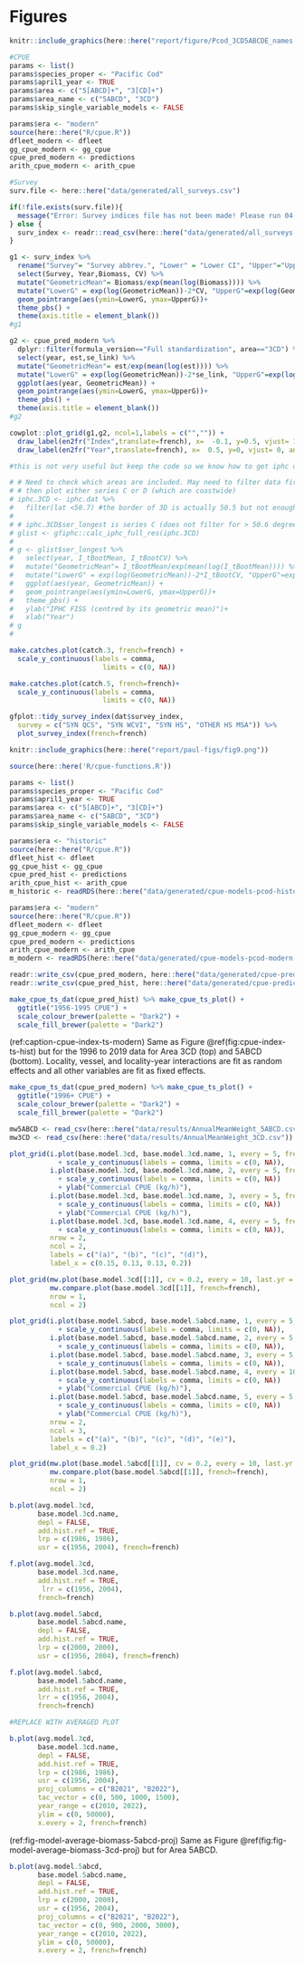 \clearpage

# Figures

```r
knitr::include_graphics(here::here("report/figure/Pcod_3CD5ABCDE_names.png"))

```

```r

#CPUE
params <- list()
params$species_proper <- "Pacific Cod"
params$april1_year <- TRUE
params$area <- c("5[ABCD]+", "3[CD]+")
params$area_name <- c("5ABCD", "3CD")
params$skip_single_variable_models <- FALSE

params$era <- "modern"
source(here::here("R/cpue.R"))
dfleet_modern <- dfleet
gg_cpue_modern <- gg_cpue
cpue_pred_modern <- predictions
arith_cpue_modern <- arith_cpue

#Survey
surv.file <- here::here("data/generated/all_surveys.csv")

if(!file.exists(surv.file)){
  message("Error: Survey indices file has not been made! Please run 04-survey-indices-app.Rmd first.")
} else {
  surv_index <- readr::read_csv(here::here("data/generated/all_surveys.csv"))
}

```

```r

g1 <- surv_index %>%  
  rename("Survey"= "Survey abbrev.", "Lower" = "Lower CI", "Upper"="Upper CI") %>%   dplyr::filter(Survey=="SYN WCVI") %>% 
  select(Survey, Year,Biomass, CV) %>%
  mutate("GeometricMean"= Biomass/exp(mean(log(Biomass)))) %>%
  mutate("LowerG" = exp(log(GeometricMean))-2*CV, "UpperG"=exp(log(GeometricMean))+2*CV) %>%   ggplot(aes(Year, GeometricMean)) + 
  geom_pointrange(aes(ymin=LowerG, ymax=UpperG))+
  theme_pbs() +
  theme(axis.title = element_blank())
#g1


```

```r

g2 <- cpue_pred_modern %>%
  dplyr::filter(formula_version=="Full standardization", area=="3CD") %>%
  select(year, est,se_link) %>%
  mutate("GeometricMean"= est/exp(mean(log(est)))) %>%
  mutate("LowerG" = exp(log(GeometricMean))-2*se_link, "UpperG"=exp(log(GeometricMean))+2*se_link) %>% 
  ggplot(aes(year, GeometricMean)) + 
  geom_pointrange(aes(ymin=LowerG, ymax=UpperG))+
  theme_pbs() +
  theme(axis.title = element_blank())
#g2

```

```r

cowplot::plot_grid(g1,g2, ncol=1,labels = c("","")) +
  draw_label(en2fr("Index",translate=french), x=  -0.1, y=0.5, vjust= 1.5, angle=90)+
  draw_label(en2fr("Year",translate=french), x=  0.5, y=0, vjust= 0, angle=0)

```

```r
#this is not very useful but keep the code so we know how to get iphc data in future

# # Need to check which areas are included. May need to filter data first to be only 3CD,
# # then plot either series C or D (which are coastwide)
# iphc.3CD <- iphc.dat %>% 
#   filter(lat <50.7) #the border of 3D is actually 50.5 but not enough obs if that is used 
# 
# # iphc.3CD$ser_longest is series C (does not filter for > 50.6 degrees)
# glist <- gfiphc::calc_iphc_full_res(iphc.3CD) 
# 
# g <- glist$ser_longest %>% 
#   select(year, I_tBootMean, I_tBootCV) %>%
#   mutate("GeometricMean"= I_tBootMean/exp(mean(log(I_tBootMean)))) %>%
#   mutate("LowerG" = exp(log(GeometricMean))-2*I_tBootCV, "UpperG"=exp(log(GeometricMean))+2*I_tBootCV) %>% 
#   ggplot(aes(year, GeometricMean)) + 
#   geom_pointrange(aes(ymin=LowerG, ymax=UpperG))+
#   theme_pbs() +
#   ylab("IPHC FISS (centred by its geometric mean)")+
#   xlab("Year") 
# g 
#   

```


```r
make.catches.plot(catch.3, french=french) +
  scale_y_continuous(labels = comma,
                       limits = c(0, NA))
```

```r
make.catches.plot(catch.5, french=french)+
  scale_y_continuous(labels = comma,
                       limits = c(0, NA))
```

```r
gfplot::tidy_survey_index(dat$survey_index,
  survey = c("SYN QCS", "SYN WCVI", "SYN HS", "OTHER HS MSA")) %>%
  plot_survey_index(french=french)
```

```r
knitr::include_graphics(here::here("report/paul-figs/fig9.png"))
```

```r
source(here::here('R/cpue-functions.R'))
```

```r
params <- list()
params$species_proper <- "Pacific Cod"
params$april1_year <- TRUE
params$area <- c("5[ABCD]+", "3[CD]+")
params$area_name <- c("5ABCD", "3CD")
params$skip_single_variable_models <- FALSE
```

```r
params$era <- "historic"
source(here::here("R/cpue.R"))
dfleet_hist <- dfleet
gg_cpue_hist <- gg_cpue
cpue_pred_hist <- predictions
arith_cpue_hist <- arith_cpue
m_historic <- readRDS(here::here("data/generated/cpue-models-pcod-historic.rds"))
```

```r
params$era <- "modern"
source(here::here("R/cpue.R"))
dfleet_modern <- dfleet
gg_cpue_modern <- gg_cpue
cpue_pred_modern <- predictions
arith_cpue_modern <- arith_cpue
m_modern <- readRDS(here::here("data/generated/cpue-models-pcod-modern.rds"))
```

```r
readr::write_csv(cpue_pred_modern, here::here("data/generated/cpue-predictions-modern.csv"))
readr::write_csv(cpue_pred_hist, here::here("data/generated/cpue-predictions-historical.csv"))
```

```r
make_cpue_ts_dat(cpue_pred_hist) %>% make_cpue_ts_plot() +
  ggtitle("1956-1995 CPUE") +
  scale_colour_brewer(palette = "Dark2") +
  scale_fill_brewer(palette = "Dark2")
```

(ref:caption-cpue-index-ts-modern) Same as Figure \@ref(fig:cpue-index-ts-hist) but for the 1996 to 2019 data for Area 3CD (top) and 5ABCD (bottom). Locality, vessel, and locality-year interactions are fit as random effects and all other variables are fit as fixed effects.

```r
make_cpue_ts_dat(cpue_pred_modern) %>% make_cpue_ts_plot() +
  ggtitle("1996+ CPUE") +
  scale_colour_brewer(palette = "Dark2") +
  scale_fill_brewer(palette = "Dark2")
```


```r
mw5ABCD <- read_csv(here::here("data/results/AnnualMeanWeight_5ABCD.csv"))
mw3CD <- read_csv(here::here("data/results/AnnualMeanWeight_3CD.csv"))
```


```r
plot_grid(i.plot(base.model.3cd, base.model.3cd.name, 1, every = 5, french=french) 
            + scale_y_continuous(labels = comma, limits = c(0, NA)),
          i.plot(base.model.3cd, base.model.3cd.name, 2, every = 5, french=french)  
            + scale_y_continuous(labels = comma, limits = c(0, NA))
            + ylab("Commercial CPUE (kg/h)"),
          i.plot(base.model.3cd, base.model.3cd.name, 3, every = 5, french=french)
            + scale_y_continuous(labels = comma, limits = c(0, NA))
            + ylab("Commercial CPUE (kg/h)"),
          i.plot(base.model.3cd, base.model.3cd.name, 4, every = 5, french=french)
            + scale_y_continuous(labels = comma, limits = c(0, NA)),
          nrow = 2,
          ncol = 2,
          labels = c("(a)", "(b)", "(c)", "(d)"),
          label_x = c(0.15, 0.13, 0.13, 0.2))
```


```r
plot_grid(mw.plot(base.model.3cd[[1]], cv = 0.2, every = 10, last.yr = 2020, french=french),
          mw.compare.plot(base.model.3cd[[1]], french=french),
          nrow = 1,
          ncol = 2)
```

```r
plot_grid(i.plot(base.model.5abcd, base.model.5abcd.name, 1, every = 5, french=french)
            + scale_y_continuous(labels = comma, limits = c(0, NA)),
          i.plot(base.model.5abcd, base.model.5abcd.name, 2, every = 5, french=french)
            + scale_y_continuous(labels = comma, limits = c(0, NA)),
          i.plot(base.model.5abcd, base.model.5abcd.name, 3, every = 5, french=french)
            + scale_y_continuous(labels = comma, limits = c(0, NA)),
          i.plot(base.model.5abcd, base.model.5abcd.name, 4, every = 10, french=french)
            + scale_y_continuous(labels = comma, limits = c(0, NA))
            + ylab("Commercial CPUE (kg/h)"),
          i.plot(base.model.5abcd, base.model.5abcd.name, 5, every = 5, french=french)
            + scale_y_continuous(labels = comma, limits = c(0, NA))
            + ylab("Commercial CPUE (kg/h)"),
          nrow = 2,
          ncol = 3,
          labels = c("(a)", "(b)", "(c)", "(d)", "(e)"),
          label_x = 0.2)
```


```r
plot_grid(mw.plot(base.model.5abcd[[1]], cv = 0.2, every = 10, last.yr = 2020, french=french),
          mw.compare.plot(base.model.5abcd[[1]], french=french),
          nrow = 1,
          ncol = 2)
```

```r
b.plot(avg.model.3cd,
       base.model.3cd.name,
       depl = FALSE,
       add.hist.ref = TRUE,
       lrp = c(1986, 1986),
       usr = c(1956, 2004), french=french)
```

<!-- Ref model, not used here but needed for FSERP OM
```r
b.plot(base.model.3cd,
       base.model.3cd.name,
       depl = FALSE,
       add.hist.ref = TRUE,
       lrp = c(1986, 1986),
       usr = c(1956, 2004), french=french)
```

-->


```r
f.plot(avg.model.3cd,
       base.model.3cd.name,
       add.hist.ref = TRUE,
        lrr = c(1956, 2004), 
       french=french)

```

```r
b.plot(avg.model.5abcd,
       base.model.5abcd.name,
       depl = FALSE,
       add.hist.ref = TRUE,
       lrp = c(2000, 2000),
       usr = c(1956, 2004), french=french)
```

<!-- Ref model, not used here but needed for FSERP OM
```r
b.plot(base.model.5abcd,
       base.model.5abcd.name,
       depl = FALSE,
       add.hist.ref = TRUE,
       lrp = c(2000, 2000),
       usr = c(1956, 2004), french=french)
```

-->


```r
f.plot(avg.model.5abcd,
       base.model.5abcd.name,
       add.hist.ref = TRUE,
       lrr = c(1956, 2004), 
       french=french)

#REPLACE WITH AVERAGED PLOT
```

```r
b.plot(avg.model.3cd,
       base.model.3cd.name,
       depl = FALSE,
       add.hist.ref = TRUE,
       lrp = c(1986, 1986),
       usr = c(1956, 2004),
       proj_columns = c("B2021", "B2022"),
       tac_vector = c(0, 500, 1000, 1500),
       year_range = c(2010, 2022),
       ylim = c(0, 50000),
       x.every = 2, french=french)
```

(ref:fig-model-average-biomass-5abcd-proj) Same as Figure \@ref(fig:fig-model-average-biomass-3cd-proj) but for Area 5ABCD.

```r
b.plot(avg.model.5abcd,
       base.model.5abcd.name,
       depl = FALSE,
       add.hist.ref = TRUE,
       lrp = c(2000, 2000),
       usr = c(1956, 2004),
       proj_columns = c("B2021", "B2022"),
       tac_vector = c(0, 900, 2000, 3000),
       year_range = c(2010, 2022),
       ylim = c(0, 50000),
       x.every = 2, french=french)
```

\clearpage


